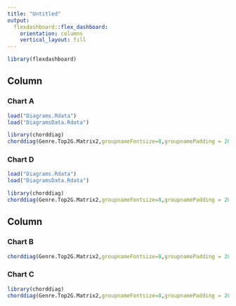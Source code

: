 ```yaml
---
title: "Untitled"
output: 
  flexdashboard::flex_dashboard:
    orientation: columns
    vertical_layout: fill
---
```


```r
library(flexdashboard)
```

Column {data-width=500}
-----------------------------------------------------------------------

### Chart A

```r
load("Diagrams.Rdata")
load("DiagramsData.Rdata")

library(chorddiag)
chorddiag(Genre.Top2G.Matrix2,groupnameFontsize=8,groupnamePadding = 20,showTicks = FALSE,chordedgeColor =NULL,palette = "Set3",groupColors =Genre.Top2G.Color2)
```

### Chart D

```r
load("Diagrams.Rdata")
load("DiagramsData.Rdata")

library(chorddiag)
chorddiag(Genre.Top2G.Matrix2,groupnameFontsize=8,groupnamePadding = 20,showTicks = FALSE,chordedgeColor =NULL,palette = "Set3",groupColors =Genre.Top2G.Color2)
```

Column {data-width=500}
-----------------------------------------------------------------------

### Chart B

```r
chorddiag(Genre.Top2G.Matrix2,groupnameFontsize=8,groupnamePadding = 20,showTicks = FALSE,chordedgeColor =NULL,palette = "Set3",groupColors =Genre.Top2G.Color2)

```

### Chart C

```r
library(chorddiag)
chorddiag(Genre.Top2G.Matrix2,groupnameFontsize=8,groupnamePadding = 20,showTicks = FALSE,chordedgeColor =NULL,palette = "Set3",groupColors =Genre.Top2G.Color2)
```

